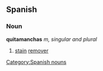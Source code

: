 == Spanish == 
=== Noun === 
'''quitamanchas''' ''m, singular and plural'' 
# [[stain]] [[remover]]
[[Category:Spanish nouns]]